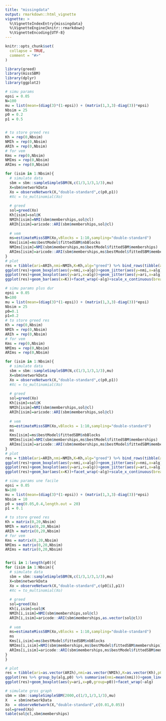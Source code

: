 ```yaml
---
title: "missingdata"
output: rmarkdown::html_vignette
vignette: >
  %\VignetteIndexEntry{missingdata}
  %\VignetteEngine{knitr::rmarkdown}
  %\VignetteEncoding{UTF-8}
---
```


```r
knitr::opts_chunk$set(
  collapse = TRUE,
  comment = "#>"
)
```

```r
library(greed)
library(missSBM)
library(dplyr)
library(ggplot2)
```


```r
# simu params 
epsi = 0.05
N=100
mu = list(mean=(diag(3)*(1-epsi)) + (matrix(1,3,3)-diag(3))*epsi)
Nbsim = 25
p0 = 0.2
p1 = 0.5


# to store greed res
Kh = rep(0,Nbsim)
NMIh = rep(0,Nbsim)
ARIh = rep(0,Nbsim)
# for vem
Kms = rep(0,Nbsim)
NMIms = rep(0,Nbsim)
ARIms = rep(0,Nbsim)

for (isim in 1:Nbsim){
  # simulate data
  sbm = sbm::sampleSimpleSBM(N,c(1/3,1/3,1/3),mu)
  X=sbm$networkData
  Xo = observeNetwork(X,"double-standard",c(p0,p1))
  #Xc = to_multinomial(Xo)
  
  # greed
  sol=greed(Xo)
  Kh[isim]=sol@K
  NMIh[isim]=NMI(sbm$memberships,sol@cl)
  ARIh[isim]=aricode::ARI(sbm$memberships,sol@cl)
  
  # vem
  ms=estimateMissSBM(Xo,vBlocks = 1:10,sampling="double-standard")
  Kms[isim]=ms$bestModel$fittedSBM$nbBlocks
  NMIms[isim]=NMI(sbm$memberships,ms$bestModel$fittedSBM$memberships)
  ARIms[isim]=aricode::ARI(sbm$memberships,ms$bestModel$fittedSBM$memberships)
}
# plot
res = tibble(ari=ARIh,nmi=NMIh,K=Kh,alg="greed") %>% bind_rows(tibble(ari=ARIms,nmi=NMIms,K=Kms,alg="vem"))
ggplot(res)+geom_boxplot(aes(y=nmi,x=alg))+geom_jitter(aes(y=nmi,x=alg))
ggplot(res)+geom_boxplot(aes(y=ari,x=alg))+geom_jitter(aes(y=ari,x=alg))
ggplot(res)+geom_bar(aes(x=K))+facet_wrap(~alg)+scale_x_continuous(breaks=1:10,labels=1:10)
```


```r
# simu params plus dur
epsi = 0.05
N=100
mu = list(mean=(diag(3)*(1-epsi)) + (matrix(1,3,3)-diag(3))*epsi)
Nbsim = 25
p0=0.1
p1=0.2
# to store greed res
Kh = rep(0,Nbsim)
NMIh = rep(0,Nbsim)
ARIh = rep(0,Nbsim)
# for vem
Kms = rep(0,Nbsim)
NMIms = rep(0,Nbsim)
ARIms = rep(0,Nbsim)

for (isim in 1:Nbsim){
  # simulate data
  sbm = sbm::sampleSimpleSBM(N,c(1/3,1/3,1/3),mu)
  X=sbm$networkData
  Xo = observeNetwork(X,"double-standard",c(p0,p1))
  #Xc = to_multinomial(Xo)
  
  # greed
  sol=greed(Xo)
  Kh[isim]=sol@K
  NMIh[isim]=NMI(sbm$memberships,sol@cl)
  ARIh[isim]=aricode::ARI(sbm$memberships,sol@cl)
  
  # vem
  ms=estimateMissSBM(Xo,vBlocks = 1:10,sampling="double-standard")
  ms
  Kms[isim]=ms$bestModel$fittedSBM$nbBlocks
  NMIms[isim]=NMI(sbm$memberships,ms$bestModel$fittedSBM$memberships)
  ARIms[isim]=aricode::ARI(sbm$memberships,ms$bestModel$fittedSBM$memberships)
}
# plot
res = tibble(ari=ARIh,nmi=NMIh,K=Kh,alg="greed") %>% bind_rows(tibble(ari=ARIms,nmi=NMIms,K=Kms,alg="vem"))
ggplot(res)+geom_boxplot(aes(y=nmi,x=alg))+geom_jitter(aes(y=nmi,x=alg))
ggplot(res)+geom_boxplot(aes(y=ari,x=alg))+geom_jitter(aes(y=ari,x=alg))
ggplot(res)+geom_bar(aes(x=K))+facet_wrap(~alg)+scale_x_continuous(breaks=1:10,labels=1:10)
```




```r
# simu params une facile 
epsi = 0.05
N=100
mu = list(mean=(diag(3)*(1-epsi)) + (matrix(1,3,3)-diag(3))*epsi)
Nbsim = 10
p0 = seq(0.05,0.4,length.out = 20)
p1 = 0.1

# to store greed res
Kh = matrix(0,20,Nbsim)
NMIh = matrix(0,20,Nbsim)
ARIh = matrix(0,20,Nbsim)
# for vem
Kms = matrix(0,20,Nbsim)
NMIms = matrix(0,20,Nbsim)
ARIms = matrix(0,20,Nbsim)


for(i in 1:length(p0)){
for (isim in 1:Nbsim){
  # simulate data
  sbm = sbm::sampleSimpleSBM(N,c(1/3,1/3,1/3),mu)
  X=sbm$networkData
  Xo = observeNetwork(X,"double-standard",c(p0[i],p1))
  #Xc = to_multinomial(Xo)
  
  # greed
  sol=greed(Xo)
  Kh[i,isim]=sol@K
  NMIh[i,isim]=NMI(sbm$memberships,sol@cl)
  ARIh[i,isim]=aricode::ARI(sbm$memberships,as.vector(sol@cl))
  
  # vem
  ms=estimateMissSBM(Xo,vBlocks = 1:10,sampling="double-standard")
  ms
  Kms[i,isim]=ms$bestModel$fittedSBM$nbBlocks
  NMIms[i,isim]=NMI(sbm$memberships,ms$bestModel$fittedSBM$memberships)
  ARIms[i,isim]=aricode::ARI(sbm$memberships,ms$bestModel$fittedSBM$memberships)
}
}
```


```r
# plot
res = tibble(ari=as.vector(ARIh),nmi=as.vector(NMIh),K=as.vector(Kh),p0=rep(p0,Nbsim),alg="greed") %>% bind_rows(tibble(ari=as.vector(ARIms),nmi=as.vector(NMIms),K=as.vector(Kms),p0=rep(p0,Nbsim),alg="vem"))
ggplot(res %>% group_by(alg,p0) %>% summarise(nmi=mean(nmi)))+geom_line(aes(x=p0,y=nmi,color=alg))
ggplot(res)+geom_boxplot(aes(y=ari,x=p0,group=p0))+facet_wrap(~alg)
```

```r
# simulate gros graph
sbm = sbm::sampleSimpleSBM(2000,c(1/3,1/3,1/3),mu)
X   = sbm$networkData
Xo  = observeNetwork(X,"double-standard",c(0.01,0.05))
sol=greed(Xo)
table(sol@cl,sbm$memberships)
```


